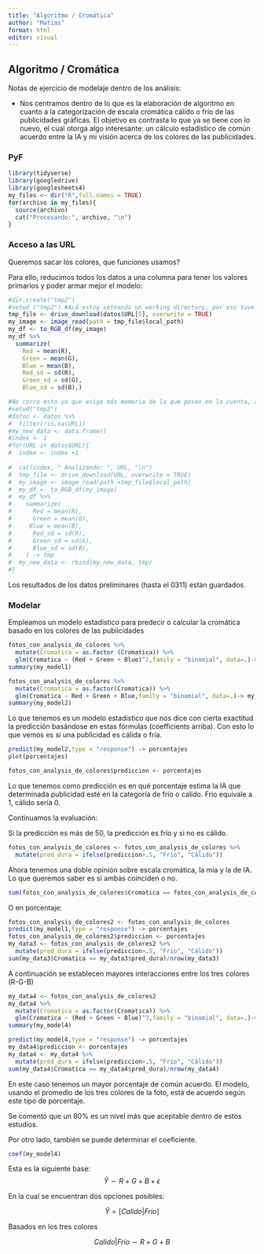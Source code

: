 ```yaml
---
title: "Algoritmo / Cromática"
author: "Matias"
format: html
editor: visual
---
```


## Algoritmo / Cromática

Notas de ejercicio de modelaje dentro de los análisis:

-   Nos centramos dentro de lo que es la elaboración de algoritmo en cuanto a la categorización de escala cromática cálido o frío de las publicidades gráficas. El objetivo es contrasta lo que ya se tiene con lo nuevo, el cual otorga algo interesante: un cálculo estadístico de común acuerdo entre la IA y mi visión acerca de los colores de las publicidades.

### PyF

```r
library(tidyverse)
library(googledrive)
library(googlesheets4)
my_files <- dir("R",full.names = TRUE)
for(archivo in my_files){
  source(archivo)
  cat("Procesando:", archivo, "\n")
}
```

### Acceso a las URL

Queremos sacar los colores, que funciones usamos?

Para ello, reducimos todos los datos a una columna para tener los valores primarios y poder armar mejor el modelo:

```r
#dir.create("tmp2")
#setwd ("tmp2") #Acá estoy seteando un working directory, por eso tuve problemas después para trabajar con archivos por encima de tmp2
tmp_file <- drive_download(datos$URL[5], overwrite = TRUE)
my_image <- image_read(path = tmp_file$local_path)
my_df <- to_RGB_df(my_image)
my_df %>%
  summarize(
    Red = mean(R),
    Green = mean(G),
    Blue = mean(B),
    Red_sd = sd(R),
    Green_sd = sd(G),
    Blue_sd = sd(B),)
```

```r
#No corro esto ya que exige más memoria de la que poseo en la cuenta, así que recurruo al backup realizado en clase
#setwd("tmp2")
#datos <- datos %>% 
#  filter(!is.na(URL))
#my_new_data <- data.frame()
#index <- 1
#for(URL in datos$URL){
#  index <- index +1
  
#  cat(index, " Analizando: ", URL, "\n")
#  tmp_file <- drive_download(URL, overwrite = TRUE)
#  my_image <- image_read(path =tmp_file$local_path)
#  my_df <- to_RGB_df(my_image)
#  my_df %>% 
#    summarize(
#      Red = mean(R),
#      Green = mean(G),
#     Blue = mean(B),
#      Red_sd = sd(R),
#      Green_sd = sd(G),
#      Blue_sd = sd(B),
#    ) -> tmp
#  my_new_data <- rbind(my_new_data, tmp)
#}
```

Los resultados de los datos preliminares (hasta el 0311) están guardados.

### Modelar

Empleamos un modelo estadístico para predecir o calcular la cromática basado en los colores de las publicidades

```r
fotos_con_analysis_de_colores %>%
  mutate(Cromatica = as.factor (Cromatica)) %>%
  glm(Cromatica ~ (Red + Green + Blue)^2,family = "binomial", data=.)-> my_model1
summary(my_model1)
```

```r
fotos_con_analysis_de_colores %>%
  mutate(Cromatica = as.factor(Cromatica)) %>% 
  glm(Cromatica ~ Red + Green + Blue,family = "binomial", data=.)-> my_model2
summary(my_model2)
```

Lo que tenemos es un modelo estadístico que nos dice con cierta exactitud la predicción basándose en estas fórmulas (coefficients arriba). Con esto lo que vemos es si una publicidad es cálida o fría.

```r
predict(my_model2,type = "response") -> porcentajes
plot(porcentajes)
```

```r
fotos_con_analysis_de_colores$prediccion <- porcentajes
```

Lo que tenemos como predicción es en qué porcentaje estima la IA que determinada publicidad esté en la categoría de frío o calido. Frio equivale a 1, cálido sería 0.

Continuamos la evaluación:

Si la predicción es más de 50, la predicción es frío y si no es cálido.

```r
fotos_con_analysis_de_colores <- fotos_con_analysis_de_colores %>% 
  mutate(pred_dura = ifelse(prediccion>.5, "Frío", "Cálido"))
```

Ahora tenemos una doble opinión sobre escala cromática, la mía y la de IA. Lo que queremos saber es si ambas coinciden o no.

```r
sum(fotos_con_analysis_de_colores$Cromatica == fotos_con_analysis_de_colores$pred_dura)#/nrow(fotos_con_analysis_de_colores)
```

O en porcentaje:

```r
fotos_con_analysis_de_colores2 <- fotos_con_analysis_de_colores
predict(my_model1,type = "response") -> porcentajes
fotos_con_analysis_de_colores2$prediccion <- porcentajes
my_data3 <- fotos_con_analysis_de_colores2 %>% 
  mutate(pred_dura = ifelse(prediccion>.5, "Frío", "Cálido"))
sum(my_data3$Cromatica == my_data3$pred_dura)/nrow(my_data3)
```

A continuación se establecen mayores interacciones entre los tres colores (R-G-B)

```r
my_data4 <- fotos_con_analysis_de_colores2
my_data4 %>% 
  mutate(Cromatica = as.factor(Cromatica)) %>% 
  glm(Cromatica ~ (Red + Green + Blue)^3,family = "binomial", data=.)-> my_model4
summary(my_model4)
```

```r
predict(my_model4,type = "response") -> porcentajes
my_data4$prediccion <- porcentajes
my_data4 <- my_data4 %>% 
  mutate(pred_dura = ifelse(prediccion>.5, "Frío", "Cálido"))
sum(my_data4$Cromatica == my_data4$pred_dura)/nrow(my_data4)
```

En este caso tenemos un mayor porcentaje de común acuerdo. El modelo, usando el promedio de los tres colores de la foto, está de acuerdo según este tipo de porcentaje.

Se comentó que un 80% es un nivel más que aceptable dentro de estos estudios.

Por otro lado, también se puede determinar el coeficiente.

```r
coef(my_model4)

```

Esta es la siguiente base: $$
\hat{Y} \sim R + G + B + \epsilon
$$

En la cual se encuentran dos opciones posibles:

$$
\hat{Y} = [Calido|Frio]
$$

Basados en los tres colores

$$
Calido|Frio \sim R + G + B
$$
